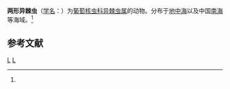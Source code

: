 {{Speciesbox
| taxon = Heteracon biformis
| binomial_authority = (Popofsky, 1904)<ref name='id8916'>{{cite web| url =http://www.bioinfo.cn/db05/BjdwSpecies.php?action=view&id=8916| title =两形异棘虫| work =《中国动物物种编目数据库》| publisher =中国科学院微生物研究所| author =中国科学院动物研究所| accessdate =2009-04-16| deadurl =yes| archiveurl =https://web.archive.org/web/20160305054711/http://www.bioinfo.cn/db05/BjdwSpecies.php?action=view&id=8916| archivedate =2016-03-05}}</ref>
}}

'''两形异棘虫'''（[[学名|学名]]：{{lang|la|''Heteracon biformis''}}）为[[葡萄核虫科|葡萄核虫科]][[异棘虫属|异棘虫属]]的动物。分布于[[地中海|地中海]]以及中国[[南海|南海]]等海域。<ref name='id8916'/>

== 参考文献 ==
{{reflist}}

{{Taxonbar|from=Q10871427}}

[[Category:1904年描述的动物|L]]
[[Category:异棘虫属|L]]


{{Cnidarian-stub}}